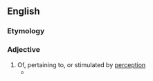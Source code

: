 ==English==

===Etymology===
{{suffix|en|perception|al}}

===Adjective===
{{en-adj|-}}

# Of, pertaining to, or stimulated by [[perception]]
#* {{quote-text|lang=en|year=1909|author={{w|Henry James}}|title="Preface", The Golden Bowl (Scribner, New York, 1909)|passage=What it would be really interesting, and I dare say admirably difficult, to go into would be the very history of this effect of experience; the history, in other words, of the growth of the immense array of terms, '''perceptional''' and expressional, that, after the fashion I have indicated, in sentence, passage and page, simply looked over the heads of the standing terms—or perhaps rather, like alert winged creatures, perched on those diminished summits and aspired to a clearer air.}}